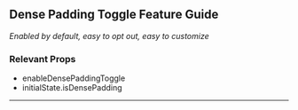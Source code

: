 
<Head>
  <title>Material React Table Docs - Dense Padding Toggle Feature Guide</title>
</Head>

## Dense Padding Toggle Feature Guide

_Enabled by default, easy to opt out, easy to customize_

### Relevant Props

- enableDensePaddingToggle
- initialState.isDensePadding

---
